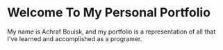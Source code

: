 # Welcome To My Personal Portfolio

My name is Achraf Bouisk, and my portfolio is a representation of all that I've learned and accomplished as a programer.